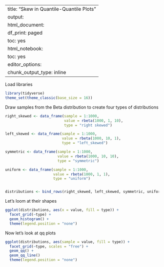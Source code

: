 
---
title: "Skew in Quantile-Quantile Plots"
output:
  html_document:
    df_print: paged
    toc: yes
  html_notebook:
    toc: yes
editor_options:
  chunk_output_type: inline
---

Load libraries
```r
library(tidyverse)
theme_set(theme_classic(base_size = 16))
```

Draw samples from the Beta distribution to create four types of distributions

```r

right_skewed <- data_frame(sample = 1:1000,
                           value = rbeta(1000, 1, 10),
                           type = "right skewed")

left_skewed <- data_frame(sample = 1:1000,
                          value = rbeta(1000, 10, 1),
                          type = "left_skewed")

symmetric <- data_frame(sample = 1:1000,
                        value = rbeta(1000, 10, 10),
                        type = "symmetric")

uniform <- data_frame(sample = 1:1000,
                      value = rbeta(1000, 1, 1),
                      type = "uniform")


distributions <- bind_rows(right_skewed, left_skewed, symmetric, uniform)
```

Let's loom at their shapes
```r
ggplot(distributions, aes(x = value, fill = type)) + 
  facet_grid(~type) + 
  geom_histogram() + 
  theme(legend.position = "none")
```

Now let's look at qq plots
```r
ggplot(distributions, aes(sample = value, fill = type)) + 
  facet_grid(~type, scales = "free") + 
  geom_qq() + 
  geom_qq_line()
  theme(legend.position = "none")
```
